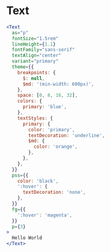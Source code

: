 # Text

```jsx live
<Text
  as="p"
  fontSize="1.5rem"
  lineHeight={1.1}
  fontFamily="sans-serif"
  textAlign="center"
  variant="primary"
  theme={{
    breakpoints: {
      $: null,
      $md: '(min-width: 600px)',
    },
    space: [0, 8, 16, 32],
    colors: {
      primary: 'blue',
    },
    textStyles: {
      primary: {
        color: 'primary',
        textDecoration: 'underline',
        $md: {
          color: 'orange',
        },
      },
    },
  }}
  pss={{
    color: 'black',
    ':hover': {
      textDecoration: 'none',
    },
  }}
  fg={{
    ':hover': 'magenta',
  }}
  p={3}
>
  Hello World
</Text>
```
